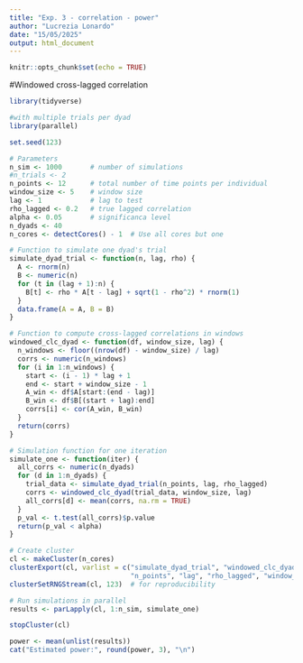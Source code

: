 ```yaml
---
title: "Exp. 3 - correlation - power"
author: "Lucrezia Lonardo"
date: "15/05/2025"
output: html_document
---
```


```r
knitr::opts_chunk$set(echo = TRUE)
```

#Windowed cross-lagged correlation
```r
library(tidyverse)
```

```r
#with multiple trials per dyad
library(parallel)

set.seed(123)

# Parameters
n_sim <- 1000       # number of simulations
#n_trials <- 2
n_points <- 12      # total number of time points per individual
window_size <- 5    # window size
lag <- 1            # lag to test
rho_lagged <- 0.2   # true lagged correlation
alpha <- 0.05       # significanca level
n_dyads <- 40
n_cores <- detectCores() - 1  # Use all cores but one

# Function to simulate one dyad's trial
simulate_dyad_trial <- function(n, lag, rho) {
  A <- rnorm(n)
  B <- numeric(n)
  for (t in (lag + 1):n) {
    B[t] <- rho * A[t - lag] + sqrt(1 - rho^2) * rnorm(1)
  }
  data.frame(A = A, B = B)
}

# Function to compute cross-lagged correlations in windows
windowed_clc_dyad <- function(df, window_size, lag) {
  n_windows <- floor((nrow(df) - window_size) / lag)
  corrs <- numeric(n_windows)
  for (i in 1:n_windows) {
    start <- (i - 1) * lag + 1
    end <- start + window_size - 1
    A_win <- df$A[start:(end - lag)]
    B_win <- df$B[(start + lag):end]
    corrs[i] <- cor(A_win, B_win)
  }
  return(corrs)
}

# Simulation function for one iteration
simulate_one <- function(iter) {
  all_corrs <- numeric(n_dyads)
  for (d in 1:n_dyads) {
    trial_data <- simulate_dyad_trial(n_points, lag, rho_lagged)
    corrs <- windowed_clc_dyad(trial_data, window_size, lag)
    all_corrs[d] <- mean(corrs, na.rm = TRUE)
  }
  p_val <- t.test(all_corrs)$p.value
  return(p_val < alpha)
}

# Create cluster
cl <- makeCluster(n_cores)
clusterExport(cl, varlist = c("simulate_dyad_trial", "windowed_clc_dyad", "n_dyads", 
                              "n_points", "lag", "rho_lagged", "window_size", "alpha"))
clusterSetRNGStream(cl, 123)  # for reproducibility

# Run simulations in parallel
results <- parLapply(cl, 1:n_sim, simulate_one)

stopCluster(cl)

power <- mean(unlist(results))
cat("Estimated power:", round(power, 3), "\n")



```



